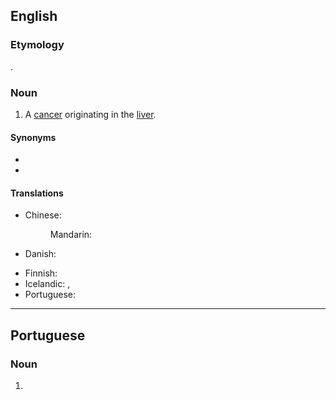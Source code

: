 ==English==

===Etymology===
{{confix|hepato|oma|gloss1=liver|gloss2=tumor|lang=en}}.

===Noun===
{{en-noun|s|hepatomata}}

# {{lb|en|oncology}} A [[cancer]] originating in the [[liver]].

====Synonyms====
* {{l|en|hepatocarcinoma}}
* {{l|en|hepatocellular carcinoma}}

====Translations====
{{trans-top|cancer originating in the liver}}
* Chinese:
*: Mandarin: {{t-needed|cmn}}
* Danish: {{t-needed|da}}
{{trans-mid}}
* Finnish: {{t+|fi|maksasyöpä}}
* Icelandic: {{t|is|lifrarkrabbamein|n}}, {{t|is|lifrarfrumukrabbamein|n}}
* Portuguese: {{t|pt|hepatoma|m}}
{{trans-bottom}}

----

==Portuguese==

===Noun===
{{pt-noun|m}}

# {{lb|pt|oncology}} {{l|en|hepatoma}} {{gloss|cancer originating in the liver}}